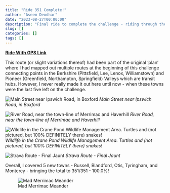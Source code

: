 ```yaml
---
title: "Ride 351 Complete!"
author: "Aseem Deodhar"
date: "2023-08-27T00:00:00"
description: "Final ride to complete the challenge - riding through the South-Central Berkshire Hills"
slug: []
categories: []
tags: []
---
```


[**Ride With GPS Link**](https://ridewithgps.com/routes/38842095)

This route (or slight variations thereof) had been part of the original 'plan' where I had mapped out multiple routes at the beginning of this challenge connecting points in the Berkshire (Pittsfield, Lee, Lenox, Williamstown) and Pioneer (Greenfield, Northampton, Springfield) Valleys which are transit hubs. However, I never really made it out here until now - when these towns were the last five left on the challenge.

![Main Street near Ipswich Road, in Boxford](road.jpg) 
*Main Street near Ipswich Road, in Boxford*

![River Road, near the town-line of Merrimac and Haverhill](river.jpg) 
*River Road, near the town-line of Merrimac and Haverhill*

![Wildlife in the Crane Pond Wildlife Management Area. Turtles and (not pictured, but 100% DEFINITELY there) snakes!](animals.jpg) 
*Wildlife in the Crane Pond Wildlife Management Area. Turtles and (not pictured, but 100% DEFINITELY there) snakes!*

![Strava Route - Final Jaunt](strava_day1.jpg) 
*Strava Route - Final Jaunt*

Overall, I covered 5 new towns - Russell, Blandford, Otis, Tyringham, and Monterey - bringing the total to 351/351 - 100.0%!

![Mad Merrimac Meander](bike_routes_muni_2023-08-27.jpeg)
